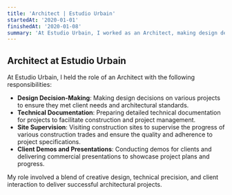 ```yaml
---
title: 'Architect | Estudio Urbain'
startedAt: '2020-01-01'
finishedAt: '2020-01-08'
summary: 'At Estudio Urbain, I worked as an Architect, making design decisions, preparing technical documentation, supervising construction sites, and conducting client presentations for residential, commercial, and retail projects.'
---
```


## Architect at Estudio Urbain

At Estudio Urbain, I held the role of an Architect with the following responsibilities:

- **Design Decision-Making**: Making design decisions on various projects to ensure they met client needs and architectural standards.
- **Technical Documentation**: Preparing detailed technical documentation for projects to facilitate construction and project management.
- **Site Supervision**: Visiting construction sites to supervise the progress of various construction trades and ensure the quality and adherence to project specifications.
- **Client Demos and Presentations**: Conducting demos for clients and delivering commercial presentations to showcase project plans and progress.

My role involved a blend of creative design, technical precision, and client interaction to deliver successful architectural projects.
